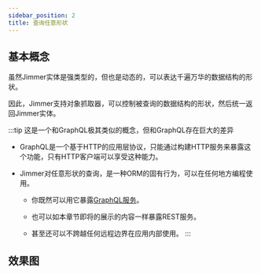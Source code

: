 ```yaml
---
sidebar_position: 2 
title: 查询任意形状
---
```



## 基本概念

虽然Jimmer实体是强类型的，但也是动态的，可以表达千遍万华的数据结构的形状。

因此，Jimmer支持对象抓取器，可以控制被查询的数据结构的形状，然后统一返回Jimmer实体。

:::tip
这是一个和GraphQL极其类似的概念，但和GraphQL存在巨大的差异

-   GraphQL是一个基于HTTP的应用层协议，只能通过构建HTTP服务来暴露这个功能，只有HTTP客户端可以享受这种能力。

-   Jimmer对任意形状的查询，是一种ORM的固有行为，可以在任何地方编程使用。
    
    -   你既然可以用它暴露[GraphQL服务](../../graphql)。
    
    -   也可以如本章节即将的展示的内容一样暴露REST服务。
    
    -   甚至还可以不跨越任何远程边界在应用内部使用。
:::

## 效果图

<ObjectFetcherPanel/>